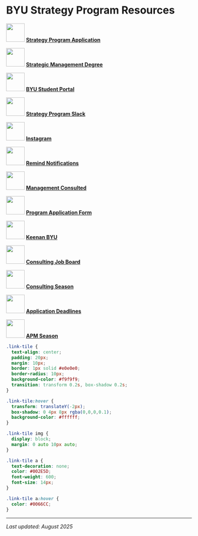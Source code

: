 # BYU Strategy Program Resources

::: {layout-ncol=3}

::: {.link-tile}
![](images/leland.png){width=50px}
[**Strategy Program Application**](https://forms.gle/bd6KWMo1VdFTgbfEA)
:::

::: {.link-tile}
![](images/leland.png){width=50px}
[**Strategic Management Degree**](https://catalog.byu.edu/programs/34306)
:::

::: {.link-tile}
![](images/leland.png){width=50px}
[**BYU Student Portal**](https://byu2.my.site.com/s/?t=1714509212254)
:::

::: {.link-tile}
![](images/leland.png){width=50px}
[**Strategy Program Slack**](https://join.slack.com/t/byustrategyprogram/shared_invite/zt-3a2dpxeaq-NPzLunLwGTDCbvRPGDbUSA)
:::

::: {.link-tile}
![](images/leland.png){width=50px}
[**Instagram**](https://www.instagram.com/byustrategyprogram)
:::

::: {.link-tile}
![](images/leland.png){width=50px}
[**Remind Notifications**](https://www.remind.com/join/byustr)
:::

::: {.link-tile}
![](images/leland.png){width=50px}
[**Management Consulted**](https://managementconsulted.com/marriott-registration/)
:::

::: {.link-tile}
![](images/leland.png){width=50px}
[**Program Application Form**](https://forms.office.com/Pages/ResponsePage.aspx?id=m278xvtRqEi3eZ7lZLQEE45FG9mNzyFEuhLo8BIWgNpUQVc0SFlEWDRJRU5QRkE2UUdFU1pUTzJKWi4u)
:::

::: {.link-tile}
![](images/leland.png){width=50px}
[**Keenan BYU**](https://www.keenanbyu.org/)
:::

::: {.link-tile}
![](images/leland.png){width=50px}
[**Consulting Job Board**](https://jobs.managementconsulted.com/)
:::

::: {.link-tile}
![](images/leland.png){width=50px}
[**Consulting Season**](https://www.consultingseason.com/)
:::

::: {.link-tile}
![](images/leland.png){width=50px}
[**Application Deadlines**](https://managementconsulted.com/consulting-application-deadlines)
:::

::: {.link-tile}
![](images/leland.png){width=50px}
[**APM Season**](https://www.apmseason.com/)
:::

:::

```css
.link-tile {
  text-align: center;
  padding: 20px;
  margin: 10px;
  border: 1px solid #e0e0e0;
  border-radius: 10px;
  background-color: #f9f9f9;
  transition: transform 0.2s, box-shadow 0.2s;
}

.link-tile:hover {
  transform: translateY(-2px);
  box-shadow: 0 4px 8px rgba(0,0,0,0.1);
  background-color: #ffffff;
}

.link-tile img {
  display: block;
  margin: 0 auto 10px auto;
}

.link-tile a {
  text-decoration: none;
  color: #002E5D;
  font-weight: 600;
  font-size: 14px;
}

.link-tile a:hover {
  color: #0066CC;
}
```

---

*Last updated: August 2025* 